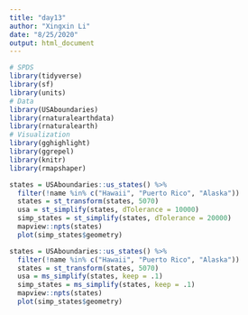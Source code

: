 ```yaml
---
title: "day13"
author: "Xingxin Li"
date: "8/25/2020"
output: html_document
---
```


```r

# SPDS
library(tidyverse)
library(sf)
library(units)
# Data
library(USAboundaries)
library(rnaturalearthdata)
library(rnaturalearth)
# Visualization
library(gghighlight)
library(ggrepel)
library(knitr)
library(rmapshaper)

```



```r
states = USAboundaries::us_states() %>% 
  filter(!name %in% c("Hawaii", "Puerto Rico", "Alaska"))
  states = st_transform(states, 5070)
  usa = st_simplify(states, dTolerance = 10000)
  simp_states = st_simplify(states, dTolerance = 20000)
  mapview::npts(states)
  plot(simp_states$geometry)

```




```r
states = USAboundaries::us_states() %>% 
  filter(!name %in% c("Hawaii", "Puerto Rico", "Alaska"))
  states = st_transform(states, 5070)
  usa = ms_simplify(states, keep = .1)
  simp_states = ms_simplify(states, keep = .1)
  mapview::npts(states)
  plot(simp_states$geometry)

```
